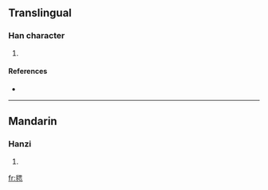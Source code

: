 ==Translingual==

===Han character===
{{Han char|rn=82|rad=毛|as=09|sn=13|four=2671<sub>3</sub>|canj=竹山田心 (HUWP)}}

# {{defn|Han|sort=毛09}}

====References====
* {{Han ref|kx=0594.370|dkj=16895|dj=0986.300|hdz=32002.010|uh=6BF8|ud=27640|bh=DE42|bd=56898}}

----

==Mandarin==

===Hanzi===
{{cmn-hanzi|pin=[[suī]] ([[sui1]])|wg=sui<sup>1</sup>}}

# {{defn|Mandarin|sort=毛09}}

[[fr:毸]]